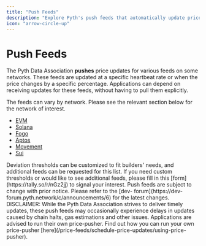 ```yaml
---
title: "Push Feeds"
description: "Explore Pyth's push feeds that automatically update price data across various networks without manual intervention."
icon: "arrow-circle-up"
---
```



# Push Feeds

The Pyth Data Association **pushes** price updates for various feeds on some networks.
These feeds are updated at a specific heartbeat rate or when the price changes by a specific percentage.
Applications can depend on receiving updates for these feeds, without having to pull them explicitly.

The feeds can vary by network. Please see the relevant section below for the network of interest.

- [EVM](push-feeds/evm)
- [Solana](push-feeds/solana)
- [Fogo](push-feeds/fogo)
- [Aptos](push-feeds/aptos)
- [Movement](push-feeds/movement)
- [Sui](push-feeds/sui)

<Callout type="default" emoji="ℹ️">
  Deviation thresholds can be customized to fit builders' needs, and additional
  feeds can be requested for this list. If you need custom thresholds or would
  like to see additional feeds, please fill in this
  [form](https://tally.so/r/nGz2jj) to signal your interest.
</Callout>

<Callout type="info" emoji="ℹ️">
  Push feeds are subject to change with prior notice. Please refer to the [dev-
  forum](https://dev-forum.pyth.network/c/announcements/6) for the latest
  changes.
</Callout>

<Callout type="info" emoji="⚠️">
  DISCLAIMER: While the Pyth Data Association strives to deliver timely updates,
  these push feeds may occasionally experience delays in updates caused by chain
  halts, gas estimations and other issues. Applications are advised to run their
  own price-pusher. Find out how you can run your own price-pusher
  [here](/price-feeds/schedule-price-updates/using-price-pusher).
</Callout>
